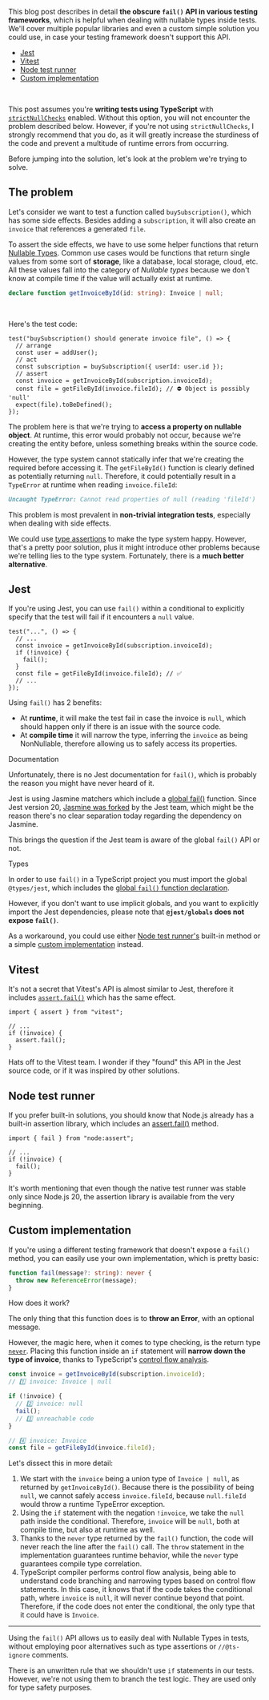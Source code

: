 



This blog post describes in detail **the obscure `fail()` API in various testing frameworks**, which is helpful when dealing with nullable types inside tests. We'll cover multiple popular libraries and even a custom simple solution you could use, in case your testing framework doesn't support this API.

- [Jest](#jest)
- [Vitest](#vitest)
- [Node test runner](#node-test-runner)
- [Custom implementation](#custom-implementation)

<br />

This post assumes you're **writing tests using TypeScript** with <a href="https://www.typescriptlang.org/tsconfig/#strictNullChecks"><code>strictNullChecks</code></a> enabled. Without this option, you will not encounter the problem described below. However, if you're not using `strictNullChecks`, I strongly recommend that you do, as it will greatly increase the sturdiness of the code and prevent a multitude of runtime errors from occurring.

Before jumping into the solution, let's look at the problem we're trying to solve.

## The problem

Let's consider we want to test a function called `buySubscription()`, which has some side effects. Besides adding a `subscription`, it will also create an `invoice` that references a generated `file`.

To assert the side effects, we have to use some helper functions that return [Nullable Types](https://en.wikipedia.org/wiki/Nullable_type). Common use cases would be functions that return single values from some sort of **storage**, like a database, local storage, cloud, etc. All these values fall into the category of _Nullable types_ because we don't know at compile time if the value will actually exist at runtime.

```ts
declare function getInvoiceById(id: string): Invoice | null;
```

<br />

Here's the test code:

```ts{8}
test("buySubscription() should generate invoice file", () => {
  // arrange
  const user = addUser();
  // act
  const subscription = buySubscription({ userId: user.id });
  // assert
  const invoice = getInvoiceById(subscription.invoiceId);
  const file = getFileById(invoice.fileId); // ⛔️ Object is possibly 'null'
  expect(file).toBeDefined();
});
```

The problem here is that we're trying to **access a property on nullable object**. At runtime, this error would probably not occur, because we're creating the entity before, unless something breaks within the source code.

However, the type system cannot statically infer that we're creating the required before accessing it. The `getFileById()` function is clearly defined as potentially returning `null`. Therefore, it could potentially result in a `TypeError` at runtime when reading `invoice.fileId`:

```md
Uncaught TypeError: Cannot read properties of null (reading 'fileId')
```

This problem is most prevalent in **non-trivial integration tests**, especially when dealing with side effects.

We could use [type assertions](https://www.typescriptlang.org/docs/handbook/2/everyday-types.html#type-assertions) to make the type system happy. However, that's a pretty poor solution, plus it might introduce other problems because we're telling lies to the type system. Fortunately, there is a **much better alternative**.

## Jest

If you're using Jest, you can use `fail()` within a conditional to explicitly specify that the test will fail if it encounters a `null` value.

```ts{5}
test("...", () => {
  // ...
  const invoice = getInvoiceById(subscription.invoiceId);
  if (!invoice) {
    fail();
  }
  const file = getFileById(invoice.fileId); // ✅
  // ...
});
```

Using `fail()` has 2 benefits:

- At **runtime**, it will make the test fail in case the invoice is `null`, which should happen only if there is an issue with the source code.
- At **compile time** it will narrow the type, inferring the `invoice` as being NonNullable, therefore allowing us to safely access its properties.

<Subheading>Documentation</Subheading>

Unfortunately, there is no Jest documentation for `fail()`, which is probably the reason you might have never heard of it.

Jest is using Jasmine matchers which include a [global fail()](https://jasmine.github.io/api/5.2/global.html#fail) function. Since Jest version 20, [Jasmine was forked](https://jestjs.io/blog/2017/05/06/jest-20-delightful-testing-multi-project-runner#breaking-changes) by the Jest team, which might be the reason there's no clear separation today regarding the dependency on Jasmine.

This brings the question if the Jest team is aware of the global `fail()` API or not.

<Subheading>Types</Subheading>

In order to use `fail()` in a TypeScript project you must import the global `@types/jest`, which includes the [global `fail()` function declaration](https://github.com/DefinitelyTyped/DefinitelyTyped/blob/master/types/jest/index.d.ts#L1569).

However, if you don't want to use implicit globals, and you want to explicitly import the Jest dependencies, please note that **`@jest/globals` does not expose `fail()`**.

As a workaround, you could use either [Node test runner's](#node-test-runner) built-in method or a simple [custom implementation](#custom-implementation) instead.


## Vitest

It's not a secret that Vitest's API is almost similar to Jest, therefore it includes [`assert.fail()`](https://vitest.dev/api/assert.html#fail) which has the same effect.

```ts{1,5}
import { assert } from "vitest";

// ...
if (!invoice) {
  assert.fail();
}
```

Hats off to the Vitest team. I wonder if they "found" this API in the Jest source code, or if it was inspired by other solutions.

## Node test runner

If you prefer built-in solutions, you should know that Node.js already has a built-in assertion library, which includes an [assert.fail()](https://nodejs.org/api/assert.html#assertfailmessage) method.

```ts{1,5}
import { fail } from "node:assert";

// ...
if (!invoice) {
  fail();
}
```

It's worth mentioning that even though the native test runner was stable only since Node.js 20, the assertion library is available from the very beginning.

## Custom implementation

If you're using a different testing framework that doesn't expose a `fail()` method, you can easily use your own implementation, which is pretty basic:

```ts
function fail(message?: string): never {
  throw new ReferenceError(message);
}
```

<Subheading>How does it work?</Subheading>

The only thing that this function does is to **throw an Error**, with an optional message.

However, the magic here, when it comes to type checking, is the return type [`never`](https://www.typescriptlang.org/docs/handbook/2/narrowing.html#the-never-type). Placing this function inside an `if` statement will **narrow down the type of invoice**, thanks to TypeScript's [control flow analysis](https://www.typescriptlang.org/docs/handbook/2/narrowing.html#control-flow-analysis).

```ts
const invoice = getInvoiceById(subscription.invoiceId);
// 1️⃣ invoice: Invoice | null

if (!invoice) {
  // 2️⃣ invoice: null
  fail();
  // 3️⃣ unreachable code
}

// 4️⃣ invoice: Invoice
const file = getFileById(invoice.fileId);
```

Let's dissect this in more detail:

1. We start with the `invoice` being a union type of `Invoice | null`, as returned by `getInvoiceById()`. Because there is the possibility of being `null`, we cannot safely access `invoice.fileId`, because `null.fileId` would throw a runtime TypeError exception.
2. Using the `if` statement with the negation `!invoice`, we take the `null` path inside the conditional. Therefore, `invoice` will be `null`, both at compile time, but also at runtime as well.
3. Thanks to the `never` type returned by the `fail()` function, the code will never reach the line after the `fail()` call. The `throw` statement in the implementation guarantees runtime behavior, while the `never` type guarantees compile type correlation.
4. TypeScript compiler performs control flow analysis, being able to understand code branching and narrowing types based on control flow statements. In this case, it knows that if the code takes the conditional path, where `invoice` is `null`, it will never continue beyond that point. Therefore, if the code does not enter the conditional, the only type that it could have is `Invoice`.

---

Using the `fail()` API allows us to easily deal with Nullable Types in tests, without employing poor alternatives such as type assertions or `//@ts-ignore` comments.

There is an unwritten rule that we shouldn't use `if` statements in our tests. However, we're not using them to branch the test logic. They are used only for type safety purposes.